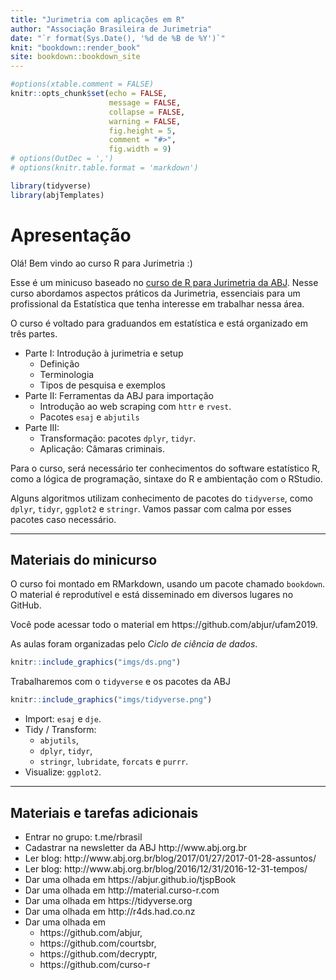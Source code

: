 ```yaml
---
title: "Jurimetria com aplicações em R"
author: "Associação Brasileira de Jurimetria"
date: "`r format(Sys.Date(), '%d de %B de %Y')`"
knit: "bookdown::render_book"
site: bookdown::bookdown_site
---
```


```r
#options(xtable.comment = FALSE)
knitr::opts_chunk$set(echo = FALSE, 
                      message = FALSE, 
                      collapse = FALSE,
                      warning = FALSE, 
                      fig.height = 5, 
                      comment = "#>",
                      fig.width = 9)
# options(OutDec = ',')
# options(knitr.table.format = 'markdown')
```

```r
library(tidyverse)
library(abjTemplates)
```

# Apresentação

Olá! Bem vindo ao curso R para Jurimetria :)

Esse é um minicuso baseado no [curso de R para Jurimetria da ABJ](https://abjur.github.com/r4jurimetrics). Nesse curso abordamos aspectos práticos da Jurimetria, essenciais para um profissional da Estatística que tenha interesse em trabalhar nessa área.

O curso é voltado para graduandos em estatística e está organizado em três partes. 

- Parte I: Introdução à jurimetria e setup
    - Definição
    - Terminologia
    - Tipos de pesquisa e exemplos
- Parte II: Ferramentas da ABJ para importação
    - Introdução ao web scraping com `httr` e `rvest`.
    - Pacotes `esaj` e `abjutils`
- Parte III:
    - Transformação: pacotes `dplyr`, `tidyr`.
    - Aplicação: Câmaras criminais.

Para o curso, será necessário ter conhecimentos do software estatístico R, como a lógica de programação, sintaxe do R e ambientação com o RStudio. 

Alguns algoritmos utilizam conhecimento de pacotes do `tidyverse`, como `dplyr`, `tidyr`, `ggplot2` e `stringr`. Vamos passar com calma por esses pacotes caso necessário.

--------------------------------------------------------------------------------

## Materiais do minicurso

O curso foi montado em RMarkdown, usando um pacote chamado `bookdown`. O material é reprodutível e está disseminado em diversos lugares no GitHub.

Você pode acessar todo o material em https://github.com/abjur/ufam2019.

As aulas foram organizadas pelo *Ciclo de ciência de dados*.

```r
knitr::include_graphics("imgs/ds.png")
```

Trabalharemos com o `tidyverse` e os pacotes da ABJ

```r
knitr::include_graphics("imgs/tidyverse.png")
```

- Import: `esaj` e `dje`.
- Tidy / Transform: 
    - `abjutils`, 
    - `dplyr`, `tidyr`, 
    - `stringr`, `lubridate`, `forcats` e `purrr`.
- Visualize: `ggplot2`.

--------------------------------------------------------------------------------

## Materiais e tarefas adicionais

- Entrar no grupo: t.me/rbrasil
- Cadastrar na newsletter da ABJ http://www.abj.org.br
- Ler blog: http://www.abj.org.br/blog/2017/01/27/2017-01-28-assuntos/
- Ler blog: http://www.abj.org.br/blog/2016/12/31/2016-12-31-tempos/
- Dar uma olhada em https://abjur.github.io/tjspBook
- Dar uma olhada em http://material.curso-r.com
- Dar uma olhada em https://tidyverse.org
- Dar uma olhada em http://r4ds.had.co.nz
- Dar uma olhada em 
    - https://github.com/abjur, 
    - https://github.com/courtsbr,
    - https://github.com/decryptr,
    - https://github.com/curso-r
